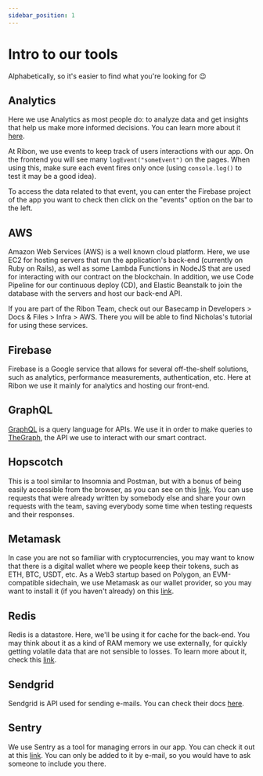 ```yaml
---
sidebar_position: 1
---
```


# Intro to our tools

Alphabetically, so it's easier to find what you're looking for  :wink:

## Analytics

Here we use Analytics as most people do: to analyze data and get insights that help us make more informed decisions. You can learn more about it [here](https://analytics.google.com/analytics/web/provision/#/provision). 

At Ribon, we use events to keep track of users interactions with our app. On the frontend you will see many `logEvent("someEvent")` on the pages. 
When using this, make sure each event fires only once (using `console.log()` to test it may be a good idea). 

To access the data related to that event, you can enter the Firebase project of the app you want to check then click on the "events" option on the bar to the left.

## AWS

Amazon Web Services (AWS) is a well known cloud platform. 
Here, we use EC2 for hosting servers that run the application's back-end (currently on Ruby on Rails), as well as some Lambda Functions in NodeJS that are used for interacting with our contract on the blockchain. 
In addition, we use Code Pipeline for our continuous deploy (CD), and Elastic Beanstalk to join the database with the servers and host our back-end API. 

If you are part of the Ribon Team, check out our Basecamp in Developers > Docs & Files > Infra > AWS. There you will be able to find Nicholas's tutorial for using these services.

## Firebase

Firebase is a Google service that allows for several off-the-shelf solutions, such as analytics, performance measurements, authentication, etc. Here at Ribon we use it mainly for analytics and hosting our front-end.

## GraphQL

[GraphQL](https://graphql.org) is a query language for APIs. We use it in order to make queries to [TheGraph](https://thegraph.com/en/), the API we use to interact with our smart contract.

## Hopscotch

This is a tool similar to Insomnia and Postman, but with a bonus of being easily accessible from the browser, as you can see on this [link](https://hoppscotch.io). You can use requests that were already written by somebody else and share your own requests with the team, saving everybody some time when testing requests and their responses.

## Metamask

In case you are not so familiar with cryptocurrencies, you may want to know that there is a digital wallet where we people keep their tokens, such as ETH, BTC, USDT, etc. As a Web3 startup based on Polygon, an EVM-compatible sidechain, we use Metamask as our wallet provider, so you may want to install it (if you haven't already) on this [link](https://chrome.google.com/webstore/detail/metamask/nkbihfbeogaeaoehlefnkodbefgpgknn).

## Redis

Redis is a datastore. Here, we'll be using it for cache for the back-end. You may think about it as a kind of RAM memory we use externally, for quickly getting volatile data that are not sensible to losses. To learn more about it, check this [link](https://redis.io).

## Sendgrid

Sendgrid is API used for sending e-mails. You can check their docs [here](https://docs.sendgrid.com/pt-br/).

## Sentry

We use Sentry as a tool for managing errors in our app. You can check it out at this [link](https://sentry.io/auth/login/ribon/). You can only be added to it by e-mail, so you would have to ask someone to include you there. 
